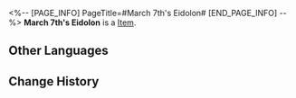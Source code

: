 <%-- [PAGE_INFO]
PageTitle=#March 7th's Eidolon#
[END_PAGE_INFO] --%>
{{Item Infobox
|title       = March 7th's Eidolon
|id          = 11001
|image       = Item March 7th's Eidolon.png
|type        = 
|invCategory = 
|rarity      = 4
|effect      = Material for raising March 7th's Eidolon Level.
|description = 
}}
'''March 7th's Eidolon''' is a [[Item]].

==Other Languages==
{{Other Languages
|en   = March 7th's Eidolon
|zhs  = 【三月七】的星魂
|zht  = 【三月七】的星魂
|ja   = 「三月なのか」の星魂
|ko   = [Mar. 7th]의 성혼
|es   = Eidolon de Siete de Marzo
|fr   = Eidolon de March 7th
|ru   = Эйдолон Март 7
|th   = Eidolon ของ March 7th
|vi   = Tinh Hồn March 7th
|de   = 7. März’ Eidolon
|id   = March 7th's Eidolon
|pt   = Eidolon de 7 de Março
}}

==Change History==
{{Change History|2.0}}